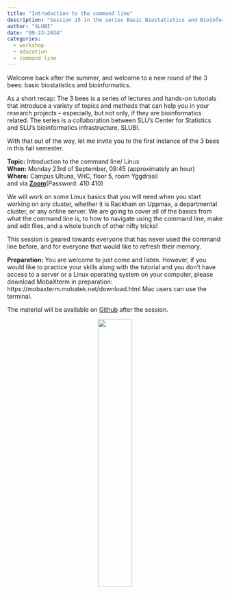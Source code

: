 ```yaml
---
title: "Introduction to the command line"
description: "Session 15 in the series Basic Biostatistics and Bioinformatics"
author: "SLUBI"
date: "09-23-2024"
categories:
  - workshop
  - education
  - command line
---
```

Welcome back after the summer, and welcome to a new round of the 3 bees: basic biostatistics and bioinformatics.
 
As a short recap:
The 3 bees is a series of lectures and hands-on tutorials that introduce a variety of topics and methods that can help you in your research projects – especially, but not only, if they are bioinformatics related. The series is a collaboration between SLU’s Center for Statistics and SLU’s bioinformatics infrastructure, SLUBI.
 
With that out of the way, let me invite you to the first instance of the 3 bees in this fall semester.
 
**Topic:** Introduction to the command line/ Linux \
**When:** Monday 23rd of September, 09:45 (approximately an hour) \
**Where:** Campus Ultuna, VHC, floor 5, room Yggdrasil \
and via **[Zoom](https://slu-se.zoom.us/j/69486568642)**(Password: 410 410) \
 
We will work on some Linux basics that you will need when you start working on any cluster, whether it is Rackham on Uppmax, a departmental cluster, or any online server. We are going to cover all of the basics from what the command line is, to how to navigate using the command line, make and edit files, and a whole bunch of other nifty tricks!
 
This session is geared towards everyone that has never used the command line before, and for everyone that would like to refresh their memory.
 
**Preparation:** You are welcome to just come and listen. However, if you would like to practice your skills along with the tutorial and you don’t have access to a server or a Linux operating system on your computer, please download MobaXterm in preparation: https://mobaxterm.mobatek.net/download.html Mac users can use the terminal. 
 
 
The material will be available on [Github](https://github.com/SLUBioinformaticsInfrastructure/Three_Bees_Workshop_Series) after the session.

<center>
![](../../../images/3bees_fulltext_ampersand2.png){.class width=40%}